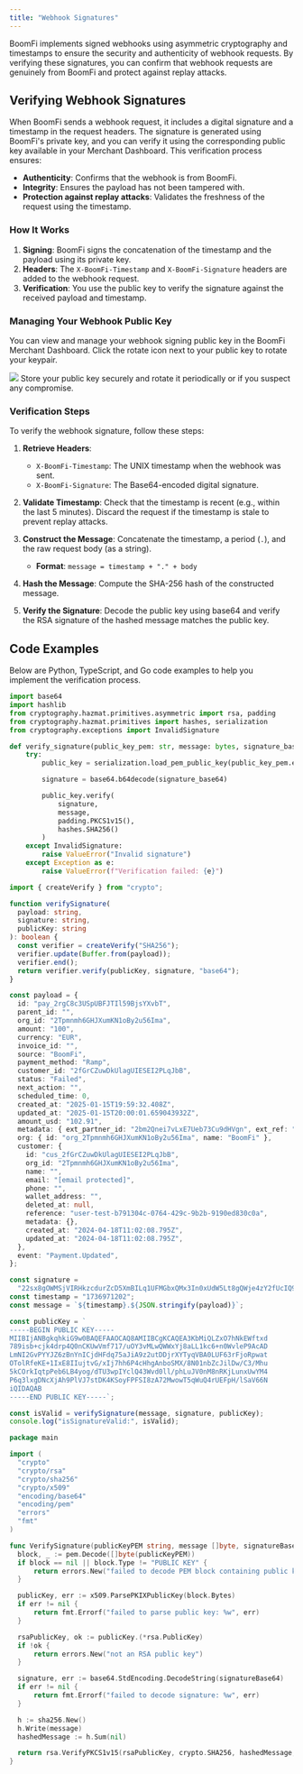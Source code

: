 ```yaml
---
title: "Webhook Signatures"
---
```


BoomFi implements signed webhooks using asymmetric cryptography and timestamps to ensure the security and authenticity of webhook requests. By verifying these signatures, you can confirm that webhook requests are genuinely from BoomFi and protect against replay attacks.

## Verifying Webhook Signatures

When BoomFi sends a webhook request, it includes a digital signature and a timestamp in the request headers. The signature is generated using BoomFi's private key, and you can verify it using the corresponding public key available in your Merchant Dashboard. This verification process ensures:

* **Authenticity**: Confirms that the webhook is from BoomFi.
* **Integrity**: Ensures the payload has not been tampered with.
* **Protection against replay attacks**: Validates the freshness of the request using the timestamp.

### How It Works

1. **Signing**: BoomFi signs the concatenation of the timestamp and the payload using its private key.
2. **Headers**: The `X-BoomFi-Timestamp` and `X-BoomFi-Signature` headers are added to the webhook request.
3. **Verification**: You use the public key to verify the signature against the received payload and timestamp.

### Managing Your Webhook Public Key

You can view and manage your webhook signing public key in the BoomFi Merchant Dashboard. Click the rotate icon next to your public key to rotate your keypair.

<Image src="/images/docs/ee52cf16d9f30888088320e8dea9f94c77c7c546783bcb4a71fdc9ee2599c302-merchant-settings-webhook.png"/>

<Callout type="warning">
  Store your public key securely and rotate it periodically or if you suspect any compromise.
</Callout>

### Verification Steps

To verify the webhook signature, follow these steps:

1. **Retrieve Headers**:

   * `X-BoomFi-Timestamp`: The UNIX timestamp when the webhook was sent.
   * `X-BoomFi-Signature`: The Base64-encoded digital signature.

2. **Validate Timestamp**: Check that the timestamp is recent (e.g., within the last 5 minutes). Discard the request if the timestamp is stale to prevent replay attacks.

3. **Construct the Message**: Concatenate the timestamp, a period (`.`), and the raw request body (as a string).

   * **Format**: `message = timestamp + "." + body`

4. **Hash the Message**: Compute the SHA-256 hash of the constructed message.

5. **Verify the Signature**: Decode the public key using base64 and verify the RSA signature of the hashed message matches the public key.

## Code Examples

Below are Python, TypeScript, and Go code examples to help you implement the verification process.

  ```python 
  import base64
  import hashlib
  from cryptography.hazmat.primitives.asymmetric import rsa, padding
  from cryptography.hazmat.primitives import hashes, serialization
  from cryptography.exceptions import InvalidSignature

  def verify_signature(public_key_pem: str, message: bytes, signature_base64: str) -> None:
      try:
          public_key = serialization.load_pem_public_key(public_key_pem.encode('utf-8'))

          signature = base64.b64decode(signature_base64)

          public_key.verify(
              signature,
              message,
              padding.PKCS1v15(),
              hashes.SHA256()
          )
      except InvalidSignature:
          raise ValueError("Invalid signature")
      except Exception as e:
          raise ValueError(f"Verification failed: {e}")
  ```

  ```typescript typescript
  import { createVerify } from "crypto";

  function verifySignature(
    payload: string,
    signature: string,
    publicKey: string
  ): boolean {
    const verifier = createVerify("SHA256");
    verifier.update(Buffer.from(payload));
    verifier.end();
    return verifier.verify(publicKey, signature, "base64");
  }

  const payload = {
    id: "pay_2rgC8c3USpUBFJTIl59BjsYXvbT",
    parent_id: "",
    org_id: "2Tpmnmh6GHJXumKN1oBy2u56Ima",
    amount: "100",
    currency: "EUR",
    invoice_id: "",
    source: "BoomFi",
    payment_method: "Ramp",
    customer_id: "2fGrCZuwDkUlagUIESEI2PLqJbB",
    status: "Failed",
    next_action: "",
    scheduled_time: 0,
    created_at: "2025-01-15T19:59:32.408Z",
    updated_at: "2025-01-15T20:00:01.659043932Z",
    amount_usd: "102.91",
    metadata: { ext_partner_id: "2bm2Qnei7vLxE7Ueb73Cu9dHVgn", ext_ref: "123" },
    org: { id: "org_2Tpmnmh6GHJXumKN1oBy2u56Ima", name: "BoomFi" },
    customer: {
      id: "cus_2fGrCZuwDkUlagUIESEI2PLqJbB",
      org_id: "2Tpmnmh6GHJXumKN1oBy2u56Ima",
      name: "",
      email: "[email protected]",
      phone: "",
      wallet_address: "",
      deleted_at: null,
      reference: "user-test-b791304c-0764-429c-9b2b-9190ed830c0a",
      metadata: {},
      created_at: "2024-04-18T11:02:08.795Z",
      updated_at: "2024-04-18T11:02:08.795Z",
    },
    event: "Payment.Updated",
  };

  const signature =
    "22sx8gOWMSjVIRHkzcdurZcD5XmBILq1UFMGbxQMx3In0xUdW5Lt8gQWje4zY2fUcIQ9Fs1VxCTttqESm+BhkzaIQGVq12QsQgXpmX+pcP/rbg3K+EqqlYiRZIAdXPukZXRdS3eGvPC579lTSqOkGayAE/s9m3mmQpahPVOUihdsAWXE5XdKhsJ7PZwHv9FZObtMZapa8IY7GZmOCPDxMN94fRsn4h1glu//dI1CGhMccYMqXSNXZUo6YR09m4JIpvZ6LtpWyB9FDfZ6h7EHNaaihNk66Kifw61YUmLrUqSwcYMmXdx+58vfGiH77LbJqm+fNi7K+f11/N0tksRaUQ==";
  const timestamp = "1736971202";
  const message = `${timestamp}.${JSON.stringify(payload)}`;

  const publicKey = `
  -----BEGIN PUBLIC KEY-----
  MIIBIjANBgkqhkiG9w0BAQEFAAOCAQ8AMIIBCgKCAQEA3KbMiQLZxO7hNkEWftxd
  789isb+cjk4drp4Q0nCKUwVmf717/uOY3vMLwQWWxYj8aLL1kc6+n0WvleP9AcAD
  LmNI2GvPYYJZ6zBnYnICjdHFdq75aJiA9z2utDDjrXYTyqVBA0LUF63rFjoRpwat
  OTolRfeKE+1IxE8IIujtvG/xIj7hh6P4cHhgAnboSMX/8N01nbZcJilDw/C3/Mhu
  5kCOrkIqtpPeb6LB4yog/dTU3wpIYclQ43Wvd0ll/phLuJV0nM8nRKjLunxUwYM4
  P6q3lxgDNcXjAh9PlVJ7stDK4KSoyFPFSI8zA72MwowT5qWuQ4rUEFpH/lSaV66N
  iQIDAQAB
  -----END PUBLIC KEY-----`;

  const isValid = verifySignature(message, signature, publicKey);
  console.log("isSignatureValid:", isValid);
  ```

  ```go go
  package main

  import (
  	"crypto"
  	"crypto/rsa"
  	"crypto/sha256"
  	"crypto/x509"
  	"encoding/base64"
  	"encoding/pem"
  	"errors"
  	"fmt"
  )

  func VerifySignature(publicKeyPEM string, message []byte, signatureBase64 string) error {
  	block, _ := pem.Decode([]byte(publicKeyPEM))
  	if block == nil || block.Type != "PUBLIC KEY" {
  		return errors.New("failed to decode PEM block containing public key")
  	}

  	publicKey, err := x509.ParsePKIXPublicKey(block.Bytes)
  	if err != nil {
  		return fmt.Errorf("failed to parse public key: %w", err)
  	}

  	rsaPublicKey, ok := publicKey.(*rsa.PublicKey)
  	if !ok {
  		return errors.New("not an RSA public key")
  	}

  	signature, err := base64.StdEncoding.DecodeString(signatureBase64)
  	if err != nil {
  		return fmt.Errorf("failed to decode signature: %w", err)
  	}

  	h := sha256.New()
  	h.Write(message)
  	hashedMessage := h.Sum(nil)

  	return rsa.VerifyPKCS1v15(rsaPublicKey, crypto.SHA256, hashedMessage, signature)
  }
  ```

